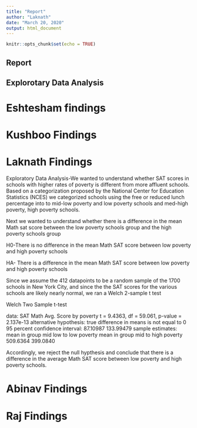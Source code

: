 ```yaml
---
title: "Report"
author: "Laknath"
date: "March 20, 2020"
output: html_document
---
```


```r
knitr::opts_chunk$set(echo = TRUE)
```

## Report




## Explorotary Data Analysis

# Eshtesham findings









# Kushboo Findings








# Laknath Findings
Exploratory Data Analysis-We wanted to understand whether SAT scores in schools with  higher rates of poverty is different from more affluent schools. Based on a categorization proposed by the National Center for Education Statistics (NCES) we categorized schools using the free or reduced lunch percentage into to mid-low poverty and low poverty schools and med-high poverty, high poverty schools. 

Next we wanted to understand whether there is a difference in the mean Math sat score between the low poverty schools group and the high poverty schools group

H0-There is no difference in the mean Math SAT score between low poverty and high poverty schools

HA- There is a difference in the mean Math SAT score between low poverty and high poverty schools

Since we assume the 412 datapoints to be a random sample of the 1700 schools in New York City, and since the the SAT scores for the various schools are likely nearly normal, we ran a Welch 2-sample t test

Welch Two Sample t-test

data:  SAT Math Avg. Score by poverty
t = 9.4363, df = 59.061, p-value = 2.137e-13
alternative hypothesis: true difference in means is not equal to 0
95 percent confidence interval:
  87.10987 133.99479
sample estimates:
mean in group mid low to low poverty    mean in group mid to high poverty 
                            509.6364                             399.0840 

Accordingly, we reject the null hypthesis and conclude that there is a difference in the average Math SAT score between low poverty and high poverty schools.




# Abinav Findings









# Raj Findings


